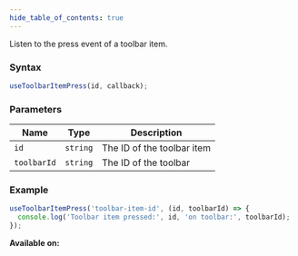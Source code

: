 ```yaml
---
hide_table_of_contents: true
---
```



Listen to the press event of a toolbar item.

### Syntax

```js
useToolbarItemPress(id, callback);
```

### Parameters

| Name        | Type     | Description                |
| ----------- | -------- | -------------------------- |
| `id`        | `string` | The ID of the toolbar item |
| `toolbarId` | `string` | The ID of the toolbar      |

### Example

```js
useToolbarItemPress('toolbar-item-id', (id, toolbarId) => {
  console.log('Toolbar item pressed:', id, 'on toolbar:', toolbarId);
});
```

**Available on:** <ClientTag />
